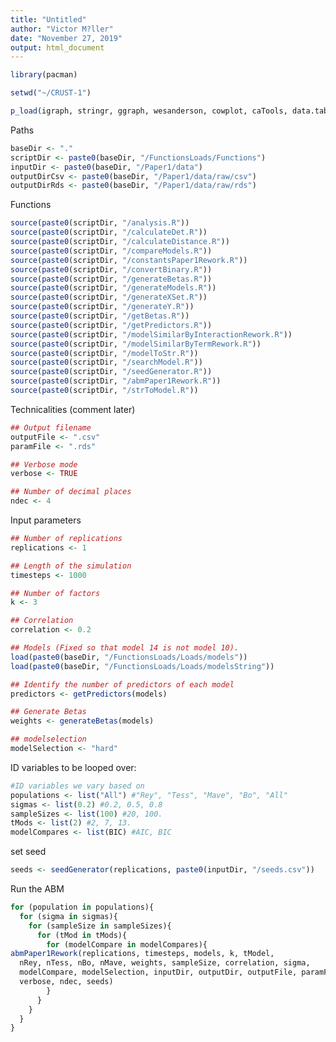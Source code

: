 ```yaml
---
title: "Untitled"
author: "Victor M?ller"
date: "November 27, 2019"
output: html_document
---
```


```r
library(pacman)

setwd("~/CRUST-1")

p_load(igraph, stringr, ggraph, wesanderson, cowplot, caTools, data.table, permute, matrixStats, MCMCpack, tidyverse, rlist, nnet)
```

Paths 

```r
baseDir <- "."
scriptDir <- paste0(baseDir, "/FunctionsLoads/Functions")
inputDir <- paste0(baseDir, "/Paper1/data")
outputDirCsv <- paste0(baseDir, "/Paper1/data/raw/csv")
outputDirRds <- paste0(baseDir, "/Paper1/data/raw/rds")
```

Functions

```r

source(paste0(scriptDir, "/analysis.R"))
source(paste0(scriptDir, "/calculateDet.R"))
source(paste0(scriptDir, "/calculateDistance.R"))
source(paste0(scriptDir, "/compareModels.R"))
source(paste0(scriptDir, "/constantsPaper1Rework.R"))
source(paste0(scriptDir, "/convertBinary.R"))
source(paste0(scriptDir, "/generateBetas.R"))
source(paste0(scriptDir, "/generateModels.R"))
source(paste0(scriptDir, "/generateXSet.R"))
source(paste0(scriptDir, "/generateY.R"))
source(paste0(scriptDir, "/getBetas.R"))
source(paste0(scriptDir, "/getPredictors.R"))
source(paste0(scriptDir, "/modelSimilarByInteractionRework.R"))
source(paste0(scriptDir, "/modelSimilarByTermRework.R"))
source(paste0(scriptDir, "/modelToStr.R"))
source(paste0(scriptDir, "/searchModel.R"))
source(paste0(scriptDir, "/seedGenerator.R"))
source(paste0(scriptDir, "/abmPaper1Rework.R"))
source(paste0(scriptDir, "/strToModel.R"))

```

Technicalities (comment later)

```r
## Output filename
outputFile <- ".csv"
paramFile <- ".rds"

## Verbose mode
verbose <- TRUE

## Number of decimal places
ndec <- 4
```


Input parameters

```r
## Number of replications
replications <- 1

## Length of the simulation
timesteps <- 1000

## Number of factors
k <- 3

## Correlation
correlation <- 0.2

## Models (Fixed so that model 14 is not model 10). 
load(paste0(baseDir, "/FunctionsLoads/Loads/models"))
load(paste0(baseDir, "/FunctionsLoads/Loads/modelsString"))

## Identify the number of predictors of each model
predictors <- getPredictors(models)

## Generate Betas
weights <- generateBetas(models)

## modelselection 
modelSelection <- "hard"
```

ID variables to be looped over: 

```r


#ID variables we vary based on
populations <- list("All") #"Rey", "Tess", "Mave", "Bo", "All"
sigmas <- list(0.2) #0.2, 0.5, 0.8 
sampleSizes <- list(100) #20, 100. 
tMods <- list(2) #2, 7, 13. 
modelCompares <- list(BIC) #AIC, BIC 


```

set seed 

```r
seeds <- seedGenerator(replications, paste0(inputDir, "/seeds.csv"))
```

Run the ABM 

```r

for (population in populations){
  for (sigma in sigmas){
    for (sampleSize in sampleSizes){
      for (tMod in tMods){
        for (modelCompare in modelCompares){
abmPaper1Rework(replications, timesteps, models, k, tModel,
  nRey, nTess, nBo, nMave, weights, sampleSize, correlation, sigma,
  modelCompare, modelSelection, inputDir, outputDir, outputFile, paramFile,
  verbose, ndec, seeds)
        }
      }
    }
  }
}

```

